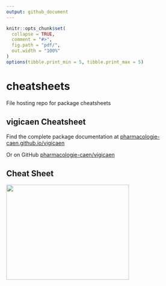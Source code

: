 ```yaml
---
output: github_document
---
```



```r
knitr::opts_chunk$set(
  collapse = TRUE,
  comment = "#>",
  fig.path = "pdf/",
  out.width = "100%"
)
options(tibble.print_min = 5, tibble.print_max = 5)
```

# cheatsheets

File hosting repo for package cheatsheets

## vigicaen Cheatsheet

Find the complete package documentation at [pharmacologie-caen.github.io/vigicaen](https://pharmacologie-caen.github.io/vigicaen/)

Or on GitHub [pharmacologie-caen/vigicaen](https://github.com/pharmacologie-caen/vigicaen)

## Cheat Sheet

<a href="https://github.com/pharmacologie-caen/cheatsheets/blob/main/pdf/vigicaen.pdf"><img src="https://raw.githubusercontent.com/pharmacologie-caen/cheatsheets/main/pdf/vigicaen.png" width="326" height="252"/></a>  
